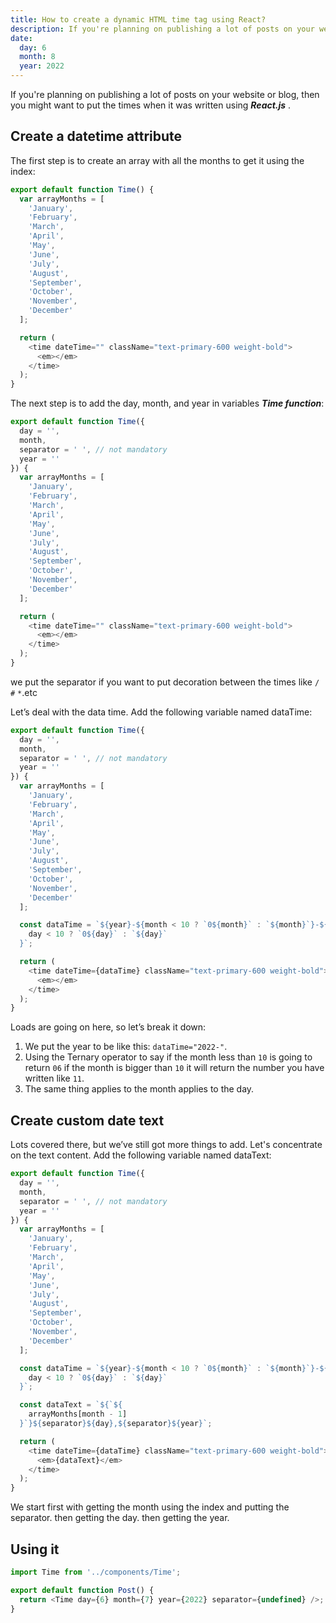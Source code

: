 ```yaml
---
title: How to create a dynamic HTML time tag using React?
description: If you're planning on publishing a lot of posts on your website or blog, then you might want to put the times when it was written using React.js.
date:
  day: 6
  month: 8
  year: 2022
---
```


If you're planning on publishing a lot of posts on your website or blog, then you might want to put
the times when it was written using **_React.js_** .

## Create a datetime attribute

The first step is to create an array with all the months to get it using the index:

```js
export default function Time() {
  var arrayMonths = [
    'January',
    'February',
    'March',
    'April',
    'May',
    'June',
    'July',
    'August',
    'September',
    'October',
    'November',
    'December'
  ];

  return (
    <time dateTime="" className="text-primary-600 weight-bold">
      <em></em>
    </time>
  );
}
```

The next step is to add the day, month, and year in variables **_Time function_**:

```js
export default function Time({
  day = '',
  month,
  separator = ' ', // not mandatory
  year = ''
}) {
  var arrayMonths = [
    'January',
    'February',
    'March',
    'April',
    'May',
    'June',
    'July',
    'August',
    'September',
    'October',
    'November',
    'December'
  ];

  return (
    <time dateTime="" className="text-primary-600 weight-bold">
      <em></em>
    </time>
  );
}
```

we put the separator if you want to put decoration between the times like `/` `#` `*`.etc

Let’s deal with the data time. Add the following variable named dataTime:

```js
export default function Time({
  day = '',
  month,
  separator = ' ', // not mandatory
  year = ''
}) {
  var arrayMonths = [
    'January',
    'February',
    'March',
    'April',
    'May',
    'June',
    'July',
    'August',
    'September',
    'October',
    'November',
    'December'
  ];

  const dataTime = `${year}-${month < 10 ? `0${month}` : `${month}`}-${
    day < 10 ? `0${day}` : `${day}`
  }`;

  return (
    <time dateTime={dataTime} className="text-primary-600 weight-bold">
      <em></em>
    </time>
  );
}
```

Loads are going on here, so let’s break it down:

1. We put the year to be like this: `dataTime="2022-"`.
2. Using the Ternary operator to say if the month less than `10` is going to return `06`
   if the month is bigger than `10` it will return the number you have written like `11`.
3. The same thing applies to the month applies to the day.

## Create custom date text

Lots covered there, but we’ve still got more things to add.
Let's concentrate on the text content. Add the following variable named dataText:

```js
export default function Time({
  day = '',
  month,
  separator = ' ', // not mandatory
  year = ''
}) {
  var arrayMonths = [
    'January',
    'February',
    'March',
    'April',
    'May',
    'June',
    'July',
    'August',
    'September',
    'October',
    'November',
    'December'
  ];

  const dataTime = `${year}-${month < 10 ? `0${month}` : `${month}`}-${
    day < 10 ? `0${day}` : `${day}`
  }`;

  const dataText = `${`${
    arrayMonths[month - 1]
  }`}${separator}${day},${separator}${year}`;

  return (
    <time dateTime={dataTime} className="text-primary-600 weight-bold">
      <em>{dataText}</em>
    </time>
  );
}
```

We start first with getting the month using the index and putting the separator.
then getting the day. then getting the year.

## Using it

```js
import Time from '../components/Time';

export default function Post() {
  return <Time day={6} month={7} year={2022} separator={undefined} />;
}
```
